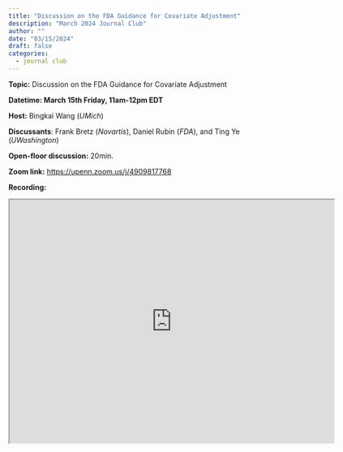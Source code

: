 ```yaml
---
title: "Discussion on the FDA Guidance for Covariate Adjustment"
description: "March 2024 Journal Club"
author: ""
date: "03/15/2024"
draft: false
categories:
  - journal club
---
```


**Topic:** Discussion on the FDA Guidance for Covariate Adjustment

**Datetime: March 15th Friday, 11am-12pm EDT**

**Host:** Bingkai Wang (*UMich*)

**Discussants**: Frank Bretz (*Novartis*), Daniel Rubin (*FDA*), and Ting Ye (*UWashington*)

**Open-floor discussion:** 20min.

**Zoom link:** <https://upenn.zoom.us/j/4909817768>

**Recording:** 
<!-- [Journal-club-0315.mp4 - Google Drive](https://drive.google.com/file/d/1VSWw40RTpN2RLctit1gqs3Ld7o1FetEz/view?ts=65f481c3) -->

```{=html}
<iframe src="https://drive.google.com/file/d/1VSWw40RTpN2RLctit1gqs3Ld7o1FetEz/preview" width="640" height="480" allowfullscreen="true" allow="autoplay"></iframe>
```

```{=html}
<script src="https://giscus.app/client.js"
        data-repo="carswg/carswg.github.io"
        data-repo-id="R_kgDOLX8xOg"
        data-category="General"
        data-category-id="DIC_kwDOLX8xOs4CeZQB"
        data-mapping="title"
        data-strict="1"
        data-reactions-enabled="1"
        data-emit-metadata="0"
        data-input-position="bottom"
        data-theme="light_high_contrast"
        data-lang="en"
        crossorigin="anonymous"
        async>
</script>
```
